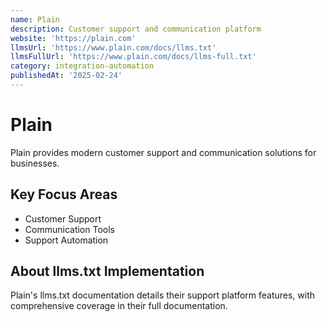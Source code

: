 ```yaml
---
name: Plain
description: Customer support and communication platform
website: 'https://plain.com'
llmsUrl: 'https://www.plain.com/docs/llms.txt'
llmsFullUrl: 'https://www.plain.com/docs/llms-full.txt'
category: integration-automation
publishedAt: '2025-02-24'
---
```


# Plain

Plain provides modern customer support and communication solutions for businesses.

## Key Focus Areas

- Customer Support
- Communication Tools
- Support Automation

## About llms.txt Implementation

Plain's llms.txt documentation details their support platform features, with comprehensive coverage in their full documentation.
